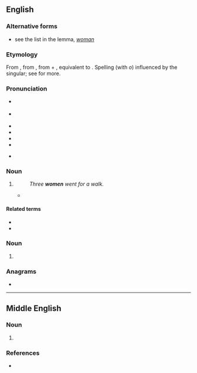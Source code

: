{{also|wǒmen|wǒmén|-women|Women}}
==English==

===Alternative forms===
* see the list in the lemma, ''[[woman]]''

===Etymology===
From {{inh|en|enm|wimmen}}, from {{inh|en|ang|wīfmenn||women}}, from {{m|ang|wīf||female}} + {{m|ang|menn||men, persons, human beings}}, equivalent to {{compound|en|wife|men|nocat=1}}. Spelling (with ''o'') influenced by the singular; see {{m|en|woman}} for more.

===Pronunciation===
* {{a|RP|US}} {{IPA|en|/ˈwɪmɪn/|/ˈwɪmən/}}
* {{a|NZ}} {{IPA|en|/ˈwʊmɘn/|/ˈwɘmɘn/}}
* {{audio|en|en-uk-women.ogg|Audio (UK)}}
* {{audio|en|en-ca-women.opus|Audio (CA)}}
* {{hyph|en|wom|en}}
* {{rhymes|en|ɪmɪn}}
* {{homophones|en|women}} {{q|some dialects|common in New Zealand and South Africa}}

===Noun===
{{head|en|noun form}}

# {{en-irregular plural of|woman}}
#: ''Three '''women''' went for a walk.''
#* {{seeCites|en}}

====Related terms====
* {{l|en|women's lib}}
* {{l|en|womenfolk}}

===Noun===
{{head|en|misspelling}}

# {{misspelling of|en|woman}}

===Anagrams===
* {{anagrams|en|a=emnow|Mowen|menow}}

{{cln|en|plurals with umlaut|plurals ending in "-en"}}

----

==Middle English==

===Noun===
{{head|enm|noun plural form|g=p}}

# {{alt form|enm|wommen}}

===References===
* {{R:MED Online|entry= womman (n.)  |id=MED53363 |accessdate=2018-04-06}}